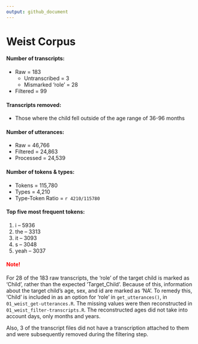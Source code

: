 ```yaml
---
output: github_document
---
```

# Weist Corpus

#### Number of transcripts:
* Raw = 183
  + Untranscribed = 3
  + Mismarked 'role' = 28
* Filtered = 99

#### Transcripts removed:  
* Those where the child fell outside of the age range of 36-96 months

#### Number of utterances:
* Raw = 46,766
* Filtered = 24,863
* Processed = 24,539
  
#### Number of tokens & types:
* Tokens = 115,780
* Types = 4,210
* Type-Token Ratio = `r 4210/115780`

#### Top five most frequent tokens:
1. i -- 5936
2. the -- 3313
3. it -- 3093
4. s -- 3048
5. yeah -- 3037


#### <span style="color:red">Note!</span>
For 28 of the 183 raw transcripts, the 'role' of the target child is marked as 'Child', rather than the expected 'Target_Child'. Because of this, information about the target child's age, sex, and id are marked as 'NA'. To remedy this, 'Child' is included in as an option for 'role' in `get_utterances()`, in `01_weist_get-utterances.R`. The missing values were then reconstructed in `01_weist_filter-transcripts.R`. The reconstructed ages did not take into account days, only months and years.

Also, 3 of the transcript files did not have a transcription attached to them and were subsequently removed during the filtering step.

